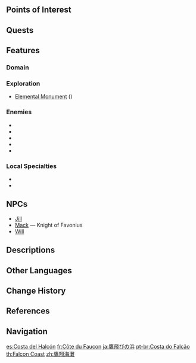 {{Location Infobox
|image        = Falcon Coast.png
|type         = Subarea
|region       = Mondstadt
|area         = Galesong Hill
}}
{{Location Intro|description=<p>The origin of the name Falcon Coast is from when the first [[Knights of Favonius|Knight of Boreas]] fought demons from the [[Dark Sea]] on the coast, attracting thousands of falcons that circled the remains for several days.<ref>{{Ref/Weapon|Wolf-Fang}}</ref></p>}}

==Points of Interest==
{{Locations by Category Table
|type = Points of Interest
}}

==Quests==
{{Quests by Category List|heo=1}}

==Features==
===Domain===
{{Domains by Category Gallery}}

===Exploration===
* [[Elemental Monument]] ({{Pyro}})

===Enemies===
* {{Enemy|Cryo Hilichurl Shooter}}
* {{Enemy|Wooden Shield Hilichurl Guard}}
* {{Enemy|Hydro Samachurl}}
* {{Enemy|Cryo Slime}}
* {{Enemy|Large Hydro Slime}}

===Local Specialties===
* {{Item|Dandelion Seed}}
* {{Item|Small Lamp Grass}}

==NPCs==
* [[Jill]]
* [[Mack]] &mdash; Knight of Favonius
* [[Will]]

==Descriptions==
{{Description|Stretching eastward from [[Windrise]] to the sea, Falcon Coast &mdash; together with [[Cape Oath]] &mdash; shelters the sea from three sides, creating a bay that sits east of Mondstadt.<br>Given the long coastline and shallow waters, citizens of Mondstadt often come here to enjoy a nice stroll. On occasion, you can see falcons soaring high above the blue waves that brush upon the white sand.|[https://genshin.hoyoverse.com/en/map Expedition], Genshin Impact Official Site}}

==Other Languages==
{{Other Languages
|en      = Falcon Coast
|zhs     = 鹰翔海滩
|zhs_rm  = Yīngxiáng Hǎitān
|zht     = 鷹翔海灘
|zht_rm  = Yīngxiáng Hǎitān
|zh_tl   = Hawk-Soaring Beach
|ja      = {{Rubi|鷹|たか|飛|と|び|&nbsp;|の|&nbsp;|浜|はま}}
|ja_rm   = Taka-tobi no Hama<ref>[[Map]], Label: Falcon Coast (Japanese)</ref>
|ja_tl   = Hawk-Flying Beach
|ko      = 매<->의 {{tt|해안|海岸}}
|ko_tl   = Hawk Coast
|es      = Costa del Halcón
|es_tl   = Falcon's Coast
|fr      = Côte du Faucon
|fr_tl   = Falcon Coast
|ru      = Побережье Сокола
|ru_tl   = Falcon Coast
|th      = Falcon Coast
|vi      = {{tt|Bờ|坡}} Biển Falcon
|vi_tl   = Falcon Coast
|de      = Falkenküste
|de_tl   = Falcon Coast
|id      = Falcon Coast
|pt      = Costa do Falcão
|pt_tl   = Falcon's Coast
|tr      = Şahin Sahili
|tr_tl   = Falcon Coast
|it      = Costa del Falco
|it_tl   = Falcon's Coast
}}

==Change History==
{{Change History|1.0}}

==References==
{{Reflist}}

==Navigation==
{{Area Navbox|Mondstadt}}

[[es:Costa del Halcón]]
[[fr:Côte du Faucon]]
[[ja:鷹飛びの浜]]
[[pt-br:Costa do Falcão]]
[[th:Falcon Coast]]
[[zh:鷹翔海灘]]